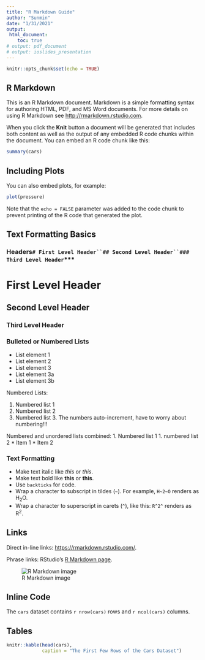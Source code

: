```yaml
---
title: "R Markdown Guide"
author: "Sunmin"
date: "1/31/2021"
output: 
 html_document:
    toc: true
# output: pdf_document
# output: ioslides_presentation
---
```


```r
knitr::opts_chunk$set(echo = TRUE)
```

## R Markdown

This is an R Markdown document. Markdown is a simple formatting syntax for authoring HTML, PDF, and MS Word documents. For more details on using R Markdown see <http://rmarkdown.rstudio.com>.

When you click the **Knit** button a document will be generated that includes both content as well as the output of any embedded R code chunks within the document. You can embed an R code chunk like this:

```r
summary(cars)
```

## Including Plots

You can also embed plots, for example:

```r
plot(pressure)
```

Note that the `echo = FALSE` parameter was added to the code chunk to prevent printing of the R code that generated the plot.

## Text Formatting Basics
### Headers`# First Level Header``## Second Level Header``### Third Level Header`***

# First Level Header

## Second Level Header

### Third Level Header

### Bulleted or Numbered Lists
 * List element 1
 * List element 2
 * List element 3
  * List element 3a
  * List element 3b
  
Numbered Lists:

 1. Numbered list 1
 1. Numbered list 2
 1. Numbered list 3. The numbers auto-increment, have to worry about numbering!!!
 
 Numbered and unordered lists combined:
 1. Numbered list 1
 1. numbered list 2
  * Item 1
  * Item 2
  
  
### Text Formatting
* Make text italic like *this* or _this_. 
* Make text bold like **this** or __this__.
* Use `backticks` for code.
* Wrap a character to subscript in tildes (`~`). For example, `H~2~O` renders as H~2~O.
* Wrap a character to superscript in carets (`^`), like this: `R^2^` renders as R^2^. 

## Links
Direct in-line links: <https://rmarkdown.rstudio.com/>.

Phrase links: RStudio's [R Markdown page](https://rmarkdown.rstudio.com/).

![R Markdown image](https://www.dataquest.io/wp-content/uploads/2020/06/r-markdown-1536x976.jpg)

## Inline Code

The `cars` dataset contains `r nrow(cars)` rows and `r ncol(cars)` columns.

## Tables

```r
knitr::kable(head(cars),
             caption = "The First Few Rows of the Cars Dataset")
```
